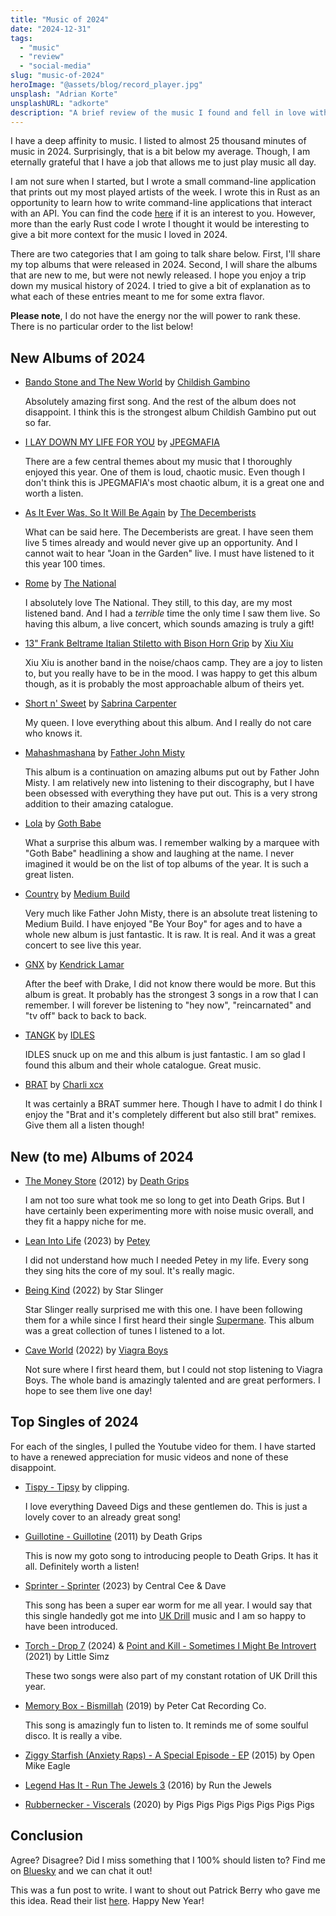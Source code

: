 ```yaml
---
title: "Music of 2024"
date: "2024-12-31"
tags:
  - "music"
  - "review"
  - "social-media"
slug: "music-of-2024"
heroImage: "@assets/blog/record_player.jpg"
unsplash: "Adrian Korte"
unsplashURL: "adkorte"
description: "A brief review of the music I found and fell in love with across all of 2024."
---
```


I have a deep affinity to music.
I listed to almost 25 thousand minutes of music in 2024.
Surprisingly, that is a bit below my average.
Though, I am eternally grateful that I have a job that allows me to just play music all day.

I am not sure when I started, but I wrote a small command-line application that prints out my most played artists of the week.
I wrote this in Rust as an opportunity to learn how to write command-line applications that interact with an API.
You can find the code [here](https://github.com/joshfinnie/lfmc) if it is an interest to you.
However, more than the early Rust code I wrote I thought it would be interesting to give a bit more context for the music I loved in 2024.

There are two categories that I am going to talk share below.
First, I'll share my top albums that were released in 2024.
Second, I will share the albums that are new to me, but were not newly released.
I hope you enjoy a trip down my musical history of 2024.
I tried to give a bit of explanation as to what each of these entries meant to me for some extra flavor.

**Please note**, I do not have the energy nor the will power to rank these.
There is no particular order to the list below!

## New Albums of 2024

* [Bando Stone and The New World](https://album.link/us/i/1757678472) by [Childish Gambino](https://www.childishgambino.com/)

  Absolutely amazing first song.
  And the rest of the album does not disappoint.
  I think this is the strongest album Childish Gambino put out so far.

* [I LAY DOWN MY LIFE FOR YOU](https://album.link/us/i/1760036431) by [JPEGMAFIA](https://www.jpegmafia.net/)

  There are a few central themes about my music that I thoroughly enjoyed this year.
  One of them is loud, chaotic music.
  Even though I don't think this is JPEGMAFIA's most chaotic album, it is a great one and worth a listen.

* [As It Ever Was, So It Will Be Again](https://album.link/us/i/1733117575) by [The Decemberists](https://www.decemberists.com/)

  What can be said here.
  The Decemberists are great.
  I have seen them live 5 times already and would never give up an opportunity.
  And I cannot wait to hear "Joan in the Garden" live.
  I must have listened to it this year 100 times.

* [Rome](https://album.link/us/i/1767454077) by [The National](https://www.americanmary.com/)

  I absolutely love The National.
  They still, to this day, are my most listened band.
  And I had a _terrible_ time the only time I saw them live.
  So having this album, a live concert, which sounds amazing is truly a gift!

* [13" Frank Beltrame Italian Stiletto with Bison Horn Grip](https://album.link/us/i/1750095083) by [Xiu Xiu](https://www.xiuxiu.org/)

  Xiu Xiu is another band in the noise/chaos camp.
  They are a joy to listen to, but you really have to be in the mood.
  I was happy to get this album though, as it is probably the most approachable album of theirs yet.

* [Short n' Sweet](https://album.link/us/i/1750307020) by [Sabrina Carpenter](https://www.sabrinacarpenter.com/)

  My queen.
  I love everything about this album.
  And I really do not care who knows it.

* [Mahashmashana](https://album.link/us/i/1760456744) by [Father John Misty](https://www.fatherjohnmisty.com/)

  This album is a continuation on amazing albums put out by Father John Misty.
  I am relatively new into listening to their discography, but I have been obsessed with everything they have put out.
  This is a very strong addition to their amazing catalogue.

* [Lola](https://album.link/us/i/1716490429) by [Goth Babe](https://www.gothbabemusic.com/)

  What a surprise this album was.
  I remember walking by a marquee with "Goth Babe" headlining a show and laughing at the name.
  I never imagined it would be on the list of top albums of the year.
  It is such a great listen.

* [Country](https://album.link/us/i/1731464507) by [Medium Build](https://www.mediumbuildmusic.com/)

  Very much like Father John Misty, there is an absolute treat listening to Medium Build.
  I have enjoyed "Be Your Boy" for ages and to have a whole new album is just fantastic.
  It is raw.
  It is real.
  And it was a great concert to see live this year.

* [GNX](https://album.link/us/i/1781270319) by [Kendrick Lamar](https://oklama.com/)

  After the beef with Drake, I did not know there would be more.
  But this album is great.
  It probably has the strongest 3 songs in a row that I can remember.
  I will forever be listening to "hey now", "reincarnated" and "tv off" back to back to back.

* [TANGK](https://album.link/us/i/1708015501) by [IDLES](https://www.idlesband.com/)

  IDLES snuck up on me and this album is just fantastic.
  I am so glad I found this album and their whole catalogue.
  Great music.

* [BRAT](https://album.link/us/i/1739079974) by [Charli xcx](https://www.charlixcx.com/)

  It was certainly a BRAT summer here.
  Though I have to admit I do think I enjoy the "Brat and it's completely different but also still brat" remixes.
  Give them all a listen though!


## New (to me) Albums of 2024

* [The Money Store](https://album.link/us/i/515449028) (2012) by [Death Grips](https://thirdworlds.net/)

  I am not too sure what took me so long to get into Death Grips.
  But I have certainly been experimenting more with noise music overall, and they fit a happy niche for me.

* [Lean Into Life](https://album.link/us/i/1650300996) (2023) by [Petey](https://www.peteyswebsite.com/)

  I did not understand how much I needed Petey in my life.
  Every song they sing hits the core of my soul.
  It's really magic.

* [Being Kind](https://starslingeruk.bandcamp.com/album/being-kind-lp) (2022) by Star Slinger

  Star Slinger really surprised me with this one.
  I have been following them for a while since I first heard their single [Supermane](https://youtu.be/ew-vfxBkhp8).
  This album was a great collection of tunes I listened to a lot.

* [Cave World](https://album.link/us/i/1616538091) (2022) by [Viagra Boys](https://www.vboysstockholm.com/)

  Not sure where I first heard them, but I could not stop listening to Viagra Boys.
  The whole band is amazingly talented and are great performers.
  I hope to see them live one day!

## Top Singles of 2024

For each of the singles, I pulled the Youtube video for them.
I have started to have a renewed appreciation for music videos and none of these disappoint.

* [Tispy - Tipsy](https://www.youtube.com/watch?v=KVn4Teq2SMY) by clipping.

  I love everything Daveed Digs and these gentlemen do.
  This is just a lovely cover to an already great song!

* [Guillotine - Guillotine](https://youtu.be/Orlbo9WkZ2E) (2011) by Death Grips

  This is now my goto song to introducing people to Death Grips.
  It has it all.
  Definitely worth a listen!

* [Sprinter - Sprinter](https://youtu.be/pSY3i5XHHXo) (2023) by Central Cee & Dave

  This song has been a super ear worm for me all year.
  I would say that this single handedly got me into [UK Drill](https://en.wikipedia.org/wiki/UK_drill) music and I am so happy to have been introduced.

* [Torch - Drop 7](https://youtu.be/MUe7PCJ9FE8) (2024) & [Point and Kill - Sometimes I Might Be Introvert](https://youtu.be/tvY31eN3gtE) (2021) by Little Simz

  These two songs were also part of my constant rotation of UK Drill this year.

* [Memory Box - Bismillah](https://youtu.be/8ob0J3gi6b8) (2019) by Peter Cat Recording Co.

  This song is amazingly fun to listen to.
  It reminds me of some soulful disco.
  It is really a vibe.

* [Ziggy Starfish (Anxiety Raps) - A Special Episode - EP](https://youtu.be/R3ib9gCw1F4) (2015) by Open Mike Eagle
* [Legend Has It - Run The Jewels 3](https://youtu.be/vWaljXUiCaE) (2016) by Run the Jewels
* [Rubbernecker - Viscerals](https://youtu.be/WV2w2395jZo) (2020) by Pigs Pigs Pigs Pigs Pigs Pigs Pigs

## Conclusion
Agree?
Disagree?
Did I miss something that I 100% should listen to? 
Find me on [Bluesky](https://bsky.app/profile/joshfinnie.dev) and we can chat it out!

This was a fun post to write.
I want to shout out Patrick Berry who gave me this idea.
Read their list [here](https://blog.patandkat.com/category/music/).
Happy New Year!
